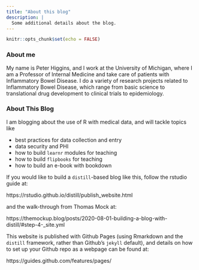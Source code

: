 ```yaml
---
title: "About this blog"
description: |
  Some additional details about the blog.
---
```


```r
knitr::opts_chunk$set(echo = FALSE)
```


### About me
My name is Peter Higgins, and I work at the University of Michigan, where I am a Professor of Internal Medicine and take care of patients with Inflammatory Bowel Disease. I do a variety of research projects related to Inflammatory Bowel Disease, which range from basic science to translational drug development to clinical trials to epidemiology.<br>

### About This Blog
I am blogging about the use of R with medical data, and will tackle topics like 

- best practices for data collection and entry
- data security and PHI
- how to build `learnr` modules for teaching
- how to build `flipbooks` for teaching
- how to build an e-book with bookdown

If you would like to build a `distill`-based blog like this, follow the rstudio guide at:

https://rstudio.github.io/distill/publish_website.html

and the walk-through from Thomas Mock at:

https://themockup.blog/posts/2020-08-01-building-a-blog-with-distill/#step-4-_site.yml

This website is published with Github Pages (using Rmarkdown and the `distill` framework, rather than Github's `jekyll` default), and details on how to set up your Github repo as a webpage can be found at:

https://guides.github.com/features/pages/